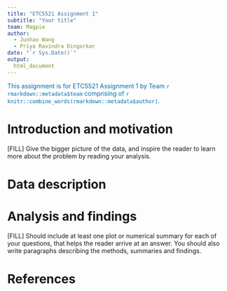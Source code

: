 ```yaml
---
title: "ETC5521 Assignment 1"
subtitle: "Your title"
team: Magpie
author:
  - Junhao Wang 
  - Priya Ravindra Dingorkar
date: "`r Sys.Date()`"
output: 
  html_document
---
```


[This assignment is for ETC5521 Assignment 1 by Team `r rmarkdown::metadata$team` comprising of `r knitr::combine_words(rmarkdown::metadata$author)`.]{style="color:#006DAE;"}


# Introduction and motivation

[FILL] Give the bigger picture of the data, and inspire the reader to learn more about the problem by reading your analysis. 

# Data description

# Analysis and findings

[FILL] Should include at least one plot or numerical summary for each of your questions, that helps the reader arrive at an answer. You should also write paragraphs describing the methods, summaries and findings. 

# References
